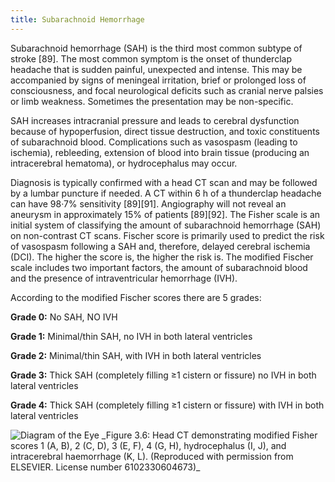 ```yaml
---
title: Subarachnoid Hemorrhage
---
```


Subarachnoid hemorrhage (SAH) is the third most common subtype of stroke [89]. The most common symptom is the onset of thunderclap headache that is sudden painful, unexpected and intense. This may be accompanied by signs of meningeal irritation, brief or prolonged loss of consciousness, and focal neurological deficits such as cranial nerve palsies or limb weakness. Sometimes the presentation may be non-specific.

SAH increases intracranial pressure and leads to cerebral dysfunction because of hypoperfusion, direct tissue destruction, and toxic constituents of subarachnoid blood. Complications such as vasospasm (leading to ischemia), rebleeding, extension of blood into brain tissue (producing an intracerebral hematoma), or hydrocephalus may occur.

Diagnosis is typically confirmed with a head CT scan and may be followed by a lumbar puncture if needed. A CT within 6 h of a thunderclap headache can have 98·7% sensitivity [89][91]. Angiography will not reveal an aneurysm in approximately 15% of patients [89][92]. The Fisher scale is an initial system of classifying the amount of subarachnoid hemorrhage (SAH) on non-contrast CT scans. Fischer score is primarily used to predict the risk of vasospasm following a SAH and, therefore, delayed cerebral ischemia (DCI). The higher the score is, the higher the risk is. The modified Fischer scale includes two important factors, the amount of subarachnoid blood and the presence of intraventricular hemorrhage (IVH).

According to the modified Fischer scores there are 5 grades:

**Grade 0:** No SAH, NO IVH

**Grade 1:** Minimal/thin SAH, no IVH in both lateral ventricles

**Grade 2:** Minimal/thin SAH, with IVH in both lateral ventricles

**Grade 3:** Thick SAH (completely filling ≥1 cistern or fissure) no IVH in both lateral ventricles

**Grade 4:** Thick SAH (completely filling ≥1 cistern or fissure) with IVH in both lateral ventricles

<img alt='Diagram of the Eye' src='/figures/3_6.png' />
_Figure 3.6: Head CT demonstrating modified Fisher scores 1 (A, B), 2 (C, D), 3 (E,
F), 4 (G, H), hydrocephalus (I, J), and intracerebral haemorrhage (K, L). (Reproduced
with permission from ELSEVIER. License number 6102330604673)_
